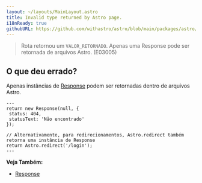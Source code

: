 ```yaml
---
layout: ~/layouts/MainLayout.astro
title: Invalid type returned by Astro page.
i18nReady: true
githubURL: https://github.com/withastro/astro/blob/main/packages/astro/src/core/errors/errors-data.ts
---
```


> Rota retornou um `VALOR_RETORNADO`. Apenas uma Response pode ser retornada de arquivos Astro. (E03005)

## O que deu errado?

Apenas instâncias de [Response](https://developer.mozilla.org/pt-BR/docs/Web/API/Response) podem ser retornadas dentro de arquivos Astro.

```astro title="pages/login.astro"
---
return new Response(null, {
 status: 404,
 statusText: 'Não encontrado'
});

// Alternativamente, para redirecionamentos, Astro.redirect também retorna uma instância de Response
return Astro.redirect('/login');
---
```

**Veja Também:**
-  [Response](/pt-br/guides/server-side-rendering/#response)


